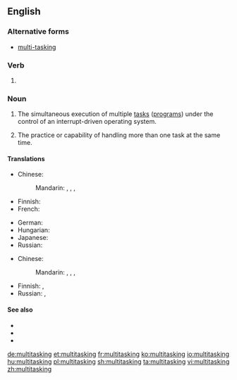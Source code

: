 ==English==

===Alternative forms===
* [[multi-tasking]]

===Verb===
{{head|en|present participle}}

# {{present participle of|multitask|lang=en|nocat=1}}

===Noun===
{{en-noun|-}}

# {{label|en|computing}} The simultaneous execution of multiple [[task]]s ([[program]]s) under the control of an interrupt-driven operating system.
# {{label|en|buzzword|figuratively}} The practice or capability of handling more than one task at the same time.

====Translations====
{{trans-top|simultaneous execution of multiple tasks (computing)}}
* Chinese:
*: Mandarin: {{t+|cmn|多任務|sc=Hani}}, {{t+|cmn|多任务|tr=duōrènwù|sc=Hani}}, {{t+|cmn|多工作業|sc=Hani}}, {{t+|cmn|多工作业|tr=duōgōngzuòyè|sc=Hani}}
* Finnish: {{t+|fi|moniajo}}
* French: {{t+|fr|multitâche|m}}
{{trans-mid}}
* German: {{t+|de|Multitasking|n}}
* Hungarian: {{t|hu|többfeladatosság}}
* Japanese: {{t|ja|マルチタスク|tr=maruchitasuku|sc=Jpan}}
* Russian: {{t+|ru|многозада́чность|f}}
{{trans-bottom}}

{{trans-top|practice or capability of handling more than one task at the same time (figuratively)}}
* Chinese:
*: Mandarin: {{t+|cmn|多任務|sc=Hani}}, {{t+|cmn|多任务|tr=duōrènwù|sc=Hani}}, {{t+|cmn|多工作業|sc=Hani}}, {{t+|cmn|多工作业|tr=duōgōngzuòyè|sc=Hani}}
{{trans-mid}}
* Finnish: {{t|fi|monisuorittaminen}}, {{t|fi|multitasking}}
* Russian: {{t+|ru|многозада́чность|f}}, {{t|ru|многопро́фильность|f}}
{{trans-bottom}}

====See also====
* {{pedialite}}
* {{pedialite|Computer multitasking}}
* {{pedialite|Human multitasking}}

[[de:multitasking]]
[[et:multitasking]]
[[fr:multitasking]]
[[ko:multitasking]]
[[io:multitasking]]
[[hu:multitasking]]
[[pl:multitasking]]
[[sh:multitasking]]
[[ta:multitasking]]
[[vi:multitasking]]
[[zh:multitasking]]
